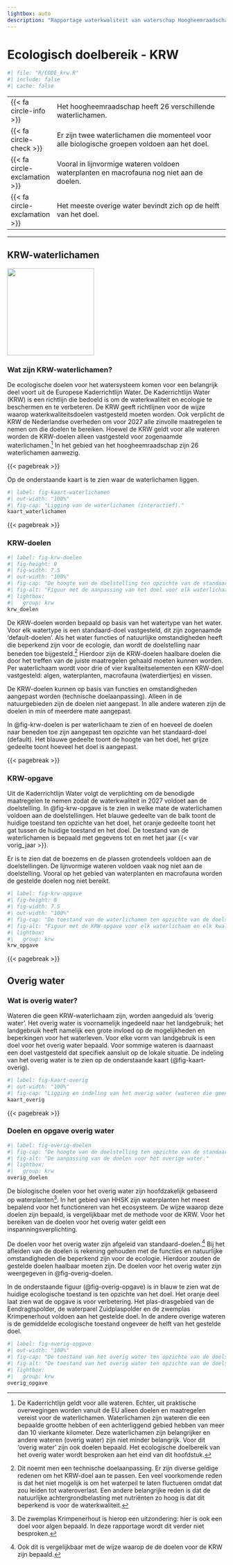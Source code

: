 ```yaml
---
lightbox: auto
description: "Rapportage waterkwaliteit van waterschap Hoogheemraadschap van Schieland en de Krimpenerwaard (HHSK) 2024. Dit hoofdstuk gaat over de Kaderrichtlijn Water (KRW). Het beschrijft de ligging van de waterlichamen, de doelen en de technische doelaanpassing en de huidige toestand en de beoordeling. Het gaat zowel over de KRW-waterlichamen als over het zogenaamde overig water."
---
```


# Ecologisch doelbereik - KRW {#sec-krw}

```r
#| file: "R/CODE_krw.R"
#| include: false
#| cache: false
```

::: samenvatting
|                                          |                                                                                              |
|---|------------------------------------------------------------|
| [{{< fa circle-info >}}]{.grijs}         | Het hoogheemraadschap heeft 26 verschillende waterlichamen.                                  |
| [{{< fa circle-check >}}]{.blauw}        | Er zijn twee waterlichamen die momenteel voor alle biologische groepen voldoen aan het doel. |
| [{{< fa circle-exclamation >}}]{.oranje} | Vooral in lijnvormige wateren voldoen waterplanten en macrofauna nog niet aan de doelen.     |
| [{{< fa circle-exclamation >}}]{.grijs}  | Het meeste overige water bevindt zich op de helft van het doel.                              |


:::

------------------------------------------------------------------------

## KRW-waterlichamen {.unnumbered}

::: aside
![](images%5Cvince_neutral2.svg){.nolightbox fig-align="center" width="200" fig-alt="Pictogram van een neutraal kijkende vis"}
:::

### Wat zijn KRW-waterlichamen? {.unnumbered}

De ecologische doelen voor het watersysteem komen voor een belangrijk deel voort uit de Europese Kaderrichtlijn Water. De Kaderrichtlijn Water (KRW) is een richtlijn die bedoeld is om de waterkwaliteit en ecologie te beschermen en te verbeteren. De KRW geeft richtlijnen voor de wijze waarop waterkwaliteitsdoelen vastgesteld moeten worden. Ook verplicht de KRW de Nederlandse overheden om voor 2027 alle zinvolle maatregelen te nemen om die doelen te bereiken. Hoewel de KRW geldt voor alle wateren worden de KRW-doelen alleen vastgesteld voor zogenaamde waterlichamen.[^02-krw-1] In het gebied van het hoogheemraadschap zijn 26 waterlichamen aanwezig.

[^02-krw-1]: De Kaderrichtlijn geldt voor alle wateren. Echter, uit praktische overwegingen worden vanuit de EU alleen doelen en maatregelen vereist voor de waterlichamen. Waterlichamen zijn wateren die een bepaalde grootte hebben of een achterliggend gebied hebben van meer dan 10 vierkante kilometer. Deze waterlichamen zijn belangrijker en andere wateren (overig water) zijn niet minder belangrijk. Voor dit 'overig water' zijn ook doelen bepaald. Het ecologische doelbereik van het overig water wordt besproken aan het eind van dit hoofdstuk.

{{< pagebreak >}}

Op de onderstaande kaart is te zien waar de waterlichamen liggen.

```r
#| label: fig-kaart-waterlichamen
#| out-width: "100%"
#| fig-cap: "Ligging van de waterlichamen (interactief)."
kaart_waterlichamen
```

{{< pagebreak >}}

### KRW-doelen {.unnumbered}

::: aside
```r
#| label: fig-krw-doelen
#| fig-height: 8
#| fig-width: 7.5
#| out-width: "100%"
#| fig-cap: "De hoogte van de doelstelling ten opzichte van de standaard-doelstelling. Het blauwe gedeelte toont de hoogte van het doel, het grijze gedeelte toont hoeveel het doel is aangepast. Deze doelstellingen gelden voor de periode 2022-2027."
#| fig-alt: "Figuur met de aanpassing van het doel voor elk waterlichaam en elk kwaliteitselement"
#| lightbox:
#|   group: krw
krw_doelen
```
:::

De KRW-doelen worden bepaald op basis van het watertype van het water. Voor elk watertype is een standaard-doel vastgesteld, dit zijn zogenaamde 'default-doelen'. Als het water functies of natuurlijke omstandigheden heeft die beperkend zijn voor de ecologie, dan wordt de doelstelling naar beneden toe bijgesteld.[^02-krw-2] Hierdoor zijn de KRW-doelen haalbare doelen die door het treffen van de juiste maatregelen gehaald moeten kunnen worden. Per waterlichaam wordt voor drie of vier kwaliteitselementen een KRW-doel vastgesteld: algen, waterplanten, macrofauna (waterdiertjes) en vissen.

[^02-krw-2]: Dit noemt men een technische doelaanpassing. Er zijn diverse geldige redenen om het KRW-doel aan te passen. Een veel voorkomende reden is dat het niet mogelijk is om het waterpeil te laten fluctueren omdat dat zou leiden tot wateroverlast. Een andere belangrijke reden is dat de natuurlijke achtergrondbelasting met nutriënten zo hoog is dat dit beperkend is voor de waterkwaliteit.

De KRW-doelen kunnen op basis van functies en omstandigheden aangepast worden (technische doelaanpassing). Alleen in de natuurgebieden zijn de doelen niet aangepast. In alle andere wateren zijn de doelen in min of meerdere mate aangepast.

In @fig-krw-doelen is per waterlichaam te zien of en hoeveel de doelen naar beneden toe zijn aangepast ten opzichte van het standaard-doel (default). Het blauwe gedeelte toont de hoogte van het doel, het grijze gedeelte toont hoeveel het doel is aangepast.

{{< pagebreak >}}

### KRW-opgave {.unnumbered}

Uit de Kaderrichtlijn Water volgt de verplichting om de benodigde maatregelen te nemen zodat de waterkwaliteit in 2027 voldoet aan de doelstelling. In @fig-krw-opgave is te zien in welke mate de waterlichamen voldoen aan de doelstellingen. Het blauwe gedeelte van de balk toont de huidige toestand ten opzichte van het doel, het oranje gedeelte toont het gat tussen de huidige toestand en het doel. De toestand van de waterlichamen is bepaald met gegevens tot en met het jaar {{< var vorig_jaar >}}.

Er is te zien dat de boezems en de plassen grotendeels voldoen aan de doelstellingen. De lijnvormige wateren voldoen vaak nog niet aan de doelstelling. Vooral op het gebied van waterplanten en macrofauna worden de gestelde doelen nog niet bereikt.

::: column-body-outset
```r
#| label: fig-krw-opgave
#| fig-height: 8
#| fig-width: 7.5
#| out-width: "100%"
#| fig-cap: "De toestand van de waterlichamen ten opzichte van de doelstelling. Het blauwe gedeelte toont de huidige toestand ten opzichte van het doel, het oranje gedeelte toont het gat tussen de huidige toestand en het doel."
#| fig-alt: "Figuur met de KRW-opgave voor elk waterlichaam en elk kwaliteitselement."
#| lightbox:
#|   group: krw
krw_opgave
```
:::

{{< pagebreak >}}

## Overig water {.unnumbered}

### Wat is overig water? {.unnumbered}

Wateren die geen KRW-waterlichaam zijn, worden aangeduid als 'overig water'. Het overig water is voornamelijk ingedeeld naar het landgebruik; het landgebruik heeft namelijk een grote invloed op de mogelijkheden en beperkingen voor het waterleven. Voor elke vorm van landgebruik is een doel voor het overig water bepaald. Voor sommige wateren is daarnaast een doel vastgesteld dat specifiek aansluit op de lokale situatie. De indeling van het overig water is te zien op de onderstaande kaart (@fig-kaart-overig).

```r
#| label: fig-kaart-overig
#| out-width: "100%"
#| fig-cap: "Ligging en indeling van het overig water (wateren die geen KRW-waterlichamen zijn). (interactief)"
kaart_overig
```

{{< pagebreak >}}

### Doelen en opgave overig water {.unnumbered}

::: aside
```r
#| label: fig-overig-doelen
#| fig-cap: "De hoogte van de doelstelling ten opzichte van de standaard-doelstelling voor overig water. Het blauwe gedeelte toont de hoogte van het doel, het grijze gedeelte toont hoeveel het doel is aangepast. Deze doelstellingen gelden voor de periode 2022-2027."
#| fig-alt: "De aanpassing van de doelen voor het overige water."
#| lightbox:
#|   group: krw
overig_doelen
```
:::

De biologische doelen voor het overig water zijn hoofdzakelijk gebaseerd op waterplanten[^02-krw-3]. In het gebied van HHSK zijn waterplanten het meest bepalend voor het functioneren van het ecosysteem. De wijze waarop deze doelen zijn bepaald, is vergelijkbaar met de methode voor de KRW. Voor het bereiken van de doelen voor het overig water geldt een inspanningsverplichting.

[^02-krw-3]: De zwemplas Krimpenerhout is hierop een uitzondering: hier is ook een doel voor algen bepaald. In deze rapportage wordt dit verder niet besproken.

De doelen voor het overig water zijn afgeleid van standaard-doelen.[^02-krw-4] Bij het afleiden van de doelen is rekening gehouden met de functies en natuurlijke omstandigheden die beperkend zijn voor de ecologie. Hierdoor zouden de gestelde doelen haalbaar moeten zijn. De doelen voor het overig water zijn weergegeven in @fig-overig-doelen.

[^02-krw-4]: Ook dit is vergelijkbaar met de wijze waarop de de doelen voor de KRW zijn bepaald.

In de onderstaande figuur (@fig-overig-opgave) is in blauw te zien wat de huidige ecologische toestand is ten opzichte van het doel. Het oranje deel laat zien wat de opgave is voor verbetering. Het plas-drasgebied van de Eendragtspolder, de waterparel Zuidplaspolder en de zwemplas Krimpenerhout voldoen aan het gestelde doel. In de andere overige wateren is de gemiddelde ecologische toestand ongeveer de helft van het gestelde doel. 

```r
#| label: fig-overig-opgave
#| out-width: "100%"
#| fig-cap: "De toestand van het overig water ten opzichte van de doelstelling. Het blauwe gedeelte toont de huidige toestand ten opzichte van het doel, het oranje gedeelte toont het gat tussen de huidige toestand en het doel."
#| fig-alt: "De toestand van het overig water ten opzichte van de doelstelling."
#| lightbox:
#|   group: krw
overig_opgave
```

